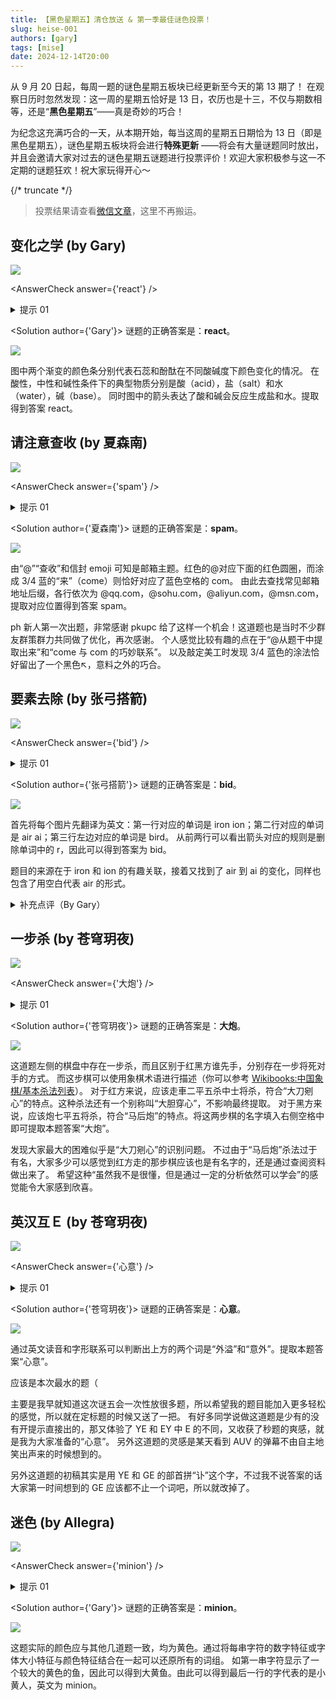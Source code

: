 ```yaml
---
title: 【黑色星期五】清仓放送 & 第一季最佳谜色投票！
slug: heise-001
authors: [gary]
tags: [mise]
date: 2024-12-14T20:00
---
```


从 9 月 20 日起，每周一题的谜色星期五板块已经更新至今天的第 13 期了！
在观察日历时忽然发现：这一周的星期五恰好是 13 日，农历也是十三，不仅与期数相等，还是“**黑色星期五**”——真是奇妙的巧合！

为纪念这充满巧合的一天，从本期开始，每当这周的星期五日期恰为 13 日（即是黑色星期五），谜色星期五板块将会进行**特殊更新**
——将会有大量谜题同时放出，并且会邀请大家对过去的谜色星期五谜题进行投票评价！欢迎大家积极参与这一不定期的谜题狂欢！祝大家玩得开心～

{/* truncate */}

> 投票结果请查看[微信文章](https://mp.weixin.qq.com/s/FBfCnEFvfH4698bbcdviHA)，这里不再搬运。

## 变化之学 (by Gary)

![](./heise-001.assets/heise-001-1.webp)

<AnswerCheck answer={'react'} />

<details>
    <summary>提示 01</summary>

    观察两个渐变的颜色条，现实中什么物质在什么条件变化下会显示这些颜色？

</details>

<Solution author={'Gary'}>
谜题的正确答案是：**react**。

![](./heise-001.assets/heise-001-1-sol.webp)

图中两个渐变的颜色条分别代表石蕊和酚酞在不同酸碱度下颜色变化的情况。
在酸性，中性和碱性条件下的典型物质分别是酸（acid），盐（salt）和水（water），碱（base）。
同时图中的箭头表达了酸和碱会反应生成盐和水。提取得到答案 react。

</Solution>

## 请注意查收 (by 夏森南)

![](./heise-001.assets/heise-001-2.webp)

<AnswerCheck answer={'spam'} />

<details>
    <summary>提示 01</summary>

    注意观察题干中的符号和颜色，以及它们与填空部分的对应，这暗示了各行其实都属于一类常见的后缀格式。

</details>

<Solution author={'夏森南'}>
谜题的正确答案是：**spam**。

![](./heise-001.assets/heise-001-2-sol.webp)

由“@”“查收”和信封 emoji 可知是邮箱主题。红色的@对应下面的红色圆圈，而涂成 3/4 蓝的“来”（come）则恰好对应了蓝色空格的 com。
由此去查找常见邮箱地址后缀，各行依次为 \@qq.com，\@sohu.com，\@aliyun.com，\@msn.com，提取对应位置得到答案 spam。

ph 新人第一次出题，非常感谢 pkupc 给了这样一个机会！这道题也是当时不少群友群策群力共同做了优化，再次感谢。
个人感觉比较有趣的点在于“\@从题干中提取出来”和“come 与 com 的巧妙联系”。
以及敲定美工时发现 3/4 蓝色的涂法恰好留出了一个黑色↖，意料之外的巧合。

</Solution>

## 要素去除 (by 张弓搭箭)

![](./heise-001.assets/heise-001-3.webp)

<AnswerCheck answer={'bid'} />

<details>
    <summary>提示 01</summary>

    第一行右侧的单词是 ion，第二行左侧的单词是 air。

</details>

<Solution author={'张弓搭箭'}>
谜题的正确答案是：**bid**。

![](./heise-001.assets/heise-001-3-sol.svg)

首先将每个图片先翻译为英文：第一行对应的单词是 iron ion；第二行对应的单词是 air ai；第三行左边对应的单词是 bird。
从前两行可以看出箭头对应的规则是删除单词中的 r，因此可以得到答案为 bid。

题目的来源在于 iron 和 ion 的有趣关联，接着又找到了 air 到 ai 的变化，同样也包含了用空白代表 air 的形式。

</Solution>

<details>
    <summary>补充点评（By Gary）</summary>

    这题的答案示例“nor”实际上暗示了本题需要去除 r。
    可以注意到谜色星期五的所有答案示例均会提示该题的语言以及字数特征，有时示例会和题目或答案息息相关，大家在做题时可以多加留意。

</details>

## 一步杀 (by 苍穹玥夜)

![](./heise-001.assets/heise-001-4.webp)

<AnswerCheck answer={'大炮'} />

<details>
    <summary>提示 01</summary>

    现在黑红双方都只需要一步棋就可以获得将死对面，而要走的那步棋是有名字的。

</details>

<Solution author={'苍穹玥夜'}>
谜题的正确答案是：**大炮**。

![](./heise-001.assets/heise-001-4-sol.webp)

这道题左侧的棋盘中存在一步杀，而且区别于红黑方谁先手，分别存在一步将死对手的方式。
而这步棋可以使用象棋术语进行描述（你可以参考 [Wikibooks:中国象棋/基本杀法列表](https://zh.wikibooks.org/wiki/%E4%B8%AD%E5%9C%8B%E8%B1%A1%E6%A3%8B/%E5%9F%BA%E6%9C%AC%E6%AE%BA%E6%B3%95%E5%88%97%E8%A1%A8)）。
对于红方来说，应该走車二平五杀中士将杀，符合“大刀剜心”的特点。这种杀法还有一个别称叫“大胆穿心”，不影响最终提取。
对于黑方来说，应该炮七平五将杀，符合“马后炮”的特点。将这两步棋的名字填入右侧空格中即可提取本题答案“大炮”。

发现大家最大的困难似乎是“大刀剜心”的识别问题。
不过由于“马后炮”杀法过于有名，大家多少可以感觉到红方走的那步棋应该也是有名字的，还是通过查阅资料做出来了。
希望这种“虽然我不是很懂，但是通过一定的分析依然可以学会”的感觉能令大家感到欣喜。

</Solution>

## 英汉互Ｅ (by 苍穹玥夜)

![](./heise-001.assets/heise-001-5.webp)

<AnswerCheck answer={'心意'} />

<details>
    <summary>提示 01</summary>

    试试看念一下题目中的4个字母。

</details>

<Solution author={'苍穹玥夜'}>
谜题的正确答案是：**心意**。

![](./heise-001.assets/heise-001-5-sol.webp)

通过英文读音和字形联系可以判断出上方的两个词是“外溢”和“意外”。提取本题答案“心意”。

应该是本次最水的题（

主要是我早就知道这次谜五会一次性放很多题，所以希望我的题目能加入更多轻松的感觉，所以就在定标题的时候又送了一把。
有好多同学说做这道题是少有的没有开提示直接出的，那又体验了 YE 和 EY 中 E 的不同，又收获了秒题的爽感，就是我为大家准备的“心意”。
另外这道题的灵感是某天看到 AUV 的弹幕不由自主地笑出声来的时候想到的。

另外这道题的初稿其实是用 YE 和 GE 的部首拼“讣”这个字，不过我不说答案的话大家第一时间想到的 GE 应该都不止一个词吧，所以就改掉了。

</Solution>

## 迷色 (by Allegra)

![](./heise-001.assets/heise-001-6.webp)

<AnswerCheck answer={'minion'} />

<details>
    <summary>提示 01</summary>

    你需要结合上下文将本题还原为原本的颜色，并结合文本的形态上的特征做出推理。

</details>

<Solution author={'Gary'}>
谜题的正确答案是：**minion**。

![](./heise-001.assets/heise-001-6-sol.webp)

这题实际的颜色应与其他几道题一致，均为黄色。通过将每串字符的数字特征或字体大小特征与颜色特征结合在一起可以还原所有的词组。
如第一串字符显示了一个较大的黄色的鱼，因此可以得到大黄鱼。由此可以得到最后一行的字代表的是小黄人，英文为 minion。

</Solution>
